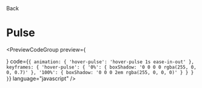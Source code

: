 
<Link className="flex flex-row items-center" href="/animations/hovers">
  <ChevronLeft size={17} />
  Back
</Link>

# Pulse 

<PreviewCodeGroup
  preview={
    <div className="group flex w-full items-center justify-center">
      <HoverPulseButton />
    </div>
  }
  code={`
{
  animation: {
    'hover-pulse': 'hover-pulse 1s ease-in-out'
  },
  keyframes: {
    'hover-pulse': {
      '0%': {
        boxShadow: '0 0 0 0 rgba(255, 0, 0, 0.7)'
      },
      '100%': {
        boxShadow: '0 0 0 2em rgba(255, 0, 0, 0)'
      }
    }
  }
}
`}
  language="javascript"
/>
